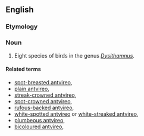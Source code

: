 ==English==
===Etymology===
{{compound|ant|vireo}}

===Noun===
{{en-noun}}

# Eight species of birds in the genus ''[[Dysithamnus]]''.

====Related terms====
* [[spot-breasted antvireo]], {{taxlink|Dysithamnus stictothorax|species}}
* [[plain antvireo]], {{taxlink|Dysithamnus mentalis|species}}
* [[streak-crowned antvireo]], {{taxlink|Dysithamnus striaticeps|species}}
* [[spot-crowned antvireo]], {{taxlink|Dysithamnus puncticeps|species}}
* [[rufous-backed antvireo]], {{taxlink|Dysithamnus xanthopterus|species}}
* [[white-spotted antvireo]] or [[white-streaked antvireo]], {{taxlink|Dysithamnus leucostictus|species}}
* [[plumbeous antvireo]], {{taxlink|Dysithamnus plumbeus|species}}
* [[bicoloured antvireo]], {{taxlink|Dysithamnus occidentalis|species}}